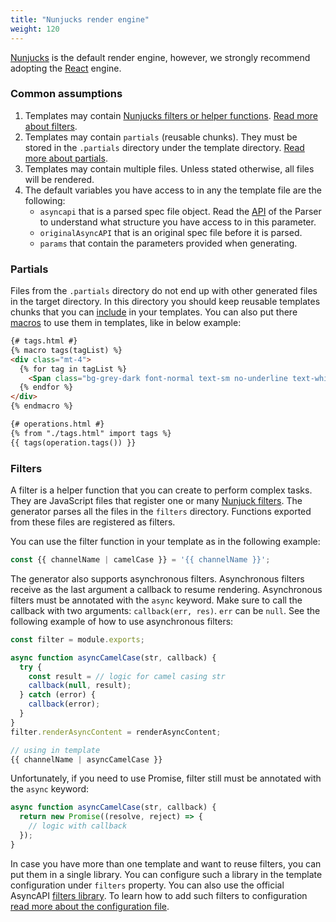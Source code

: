 ```yaml
---
title: "Nunjucks render engine"
weight: 120
---
```


[Nunjucks](https://mozilla.github.io/nunjucks) is the default render engine, however, we strongly recommend adopting the [React](#react) engine.

### Common assumptions

1. Templates may contain [Nunjucks filters or helper functions](https://mozilla.github.io/nunjucks/templating.html#builtin-filters). [Read more about filters](#filters).
1. Templates may contain `partials` (reusable chunks). They must be stored in the `.partials` directory under the template directory. [Read more about partials](#partials).
1. Templates may contain multiple files. Unless stated otherwise, all files will be rendered.
1. The default variables you have access to in any the template file are the following:
   - `asyncapi` that is a parsed spec file object. Read the [API](https://github.com/asyncapi/parser-api/blob/master/docs/api.md#asyncapidocument) of the Parser to understand what structure you have access to in this parameter.
   - `originalAsyncAPI` that is an original spec file before it is parsed. 
   - `params` that contain the parameters provided when generating.

### Partials

Files from the `.partials` directory do not end up with other generated files in the target directory. In this directory you should keep reusable templates chunks that you can [include](https://mozilla.github.io/nunjucks/templating.html#include) in your templates. You can also put there [macros](https://mozilla.github.io/nunjucks/templating.html#macro) to use them in templates, like in below example:

```html
{# tags.html #}
{% macro tags(tagList) %}
<div class="mt-4">
  {% for tag in tagList %}
    <Span class="bg-grey-dark font-normal text-sm no-underline text-white rounded lowercase mr-2 px-2 py-1" title="{{tag.description()}}">{{tag.name()}}</Span>
  {% endfor %}
</div>
{% endmacro %}

{# operations.html #}
{% from "./tags.html" import tags %}
{{ tags(operation.tags()) }}
```

### Filters

A filter is a helper function that you can create to perform complex tasks. They are JavaScript files that register one or many [Nunjuck filters](https://mozilla.github.io/nunjucks/api.html#custom-filters). The generator parses all the files in the `filters` directory. Functions exported from these files are registered as filters.

You can use the filter function in your template as in the following example:

```js
const {{ channelName | camelCase }} = '{{ channelName }}';
```

The generator also supports asynchronous filters. Asynchronous filters receive as the last argument a callback to resume rendering. Asynchronous filters must be annotated with the `async` keyword. Make sure to call the callback with two arguments: `callback(err, res)`. `err` can be `null`. See the following example of how to use asynchronous filters:

```js
const filter = module.exports;

async function asyncCamelCase(str, callback) {
  try {
    const result = // logic for camel casing str
    callback(null, result);
  } catch (error) {
    callback(error);
  }
}
filter.renderAsyncContent = renderAsyncContent;

// using in template
{{ channelName | asyncCamelCase }}
```

Unfortunately, if you need to use Promise, filter still must be annotated with the `async` keyword:

```js
async function asyncCamelCase(str, callback) {
  return new Promise((resolve, reject) => {
    // logic with callback
  });
}
```

In case you have more than one template and want to reuse filters, you can put them in a single library. You can configure such a library in the template configuration under `filters` property. You can also use the official AsyncAPI [filters library](https://github.com/asyncapi/generator-filters). To learn how to add such filters to configuration [read more about the configuration file](#configuration-file).


